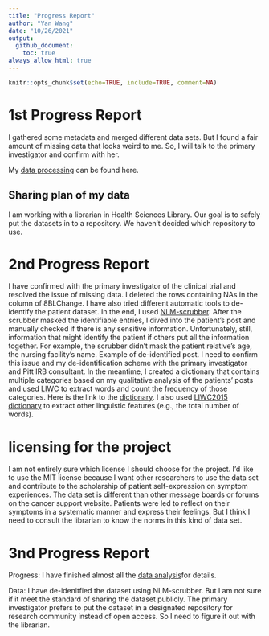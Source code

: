 ```yaml
---
title: "Progress Report"
author: "Yan Wang"
date: "10/26/2021"
output: 
  github_document:
    toc: true
always_allow_html: true
---
```



```r
knitr::opts_chunk$set(echo=TRUE, include=TRUE, comment=NA)
```

# 1st Progress Report 
I gathered some metadata and merged different data sets. But I found a fair amount of missing data that looks weird to me. So, I will talk to the primary investigator and confirm with her. 

My [data processing](https://github.com/Data-Sci-2021/Linguistic-reflection-of-perceived-symptom-controllability/blob/main/Progress%20report/SD-WRITE-analysis.md) can be found here.


## Sharing plan of my data 
I am working with a librarian in Health Sciences Library. Our goal is to safely put the datasets in to a repository. We haven't decided which repository to use.

# 2nd Progress Report
I have confirmed with the primary investigator of the clinical trial and resolved the issue of missing data. I deleted the rows containing NAs in the column of 8BLChange. I have also tried different automatic tools to de-identify the patient dataset. In the end, I used [NLM-scrubber](https://scrubber.nlm.nih.gov/). After the scrubber masked the identifiable entries, I dived into the patient's post and manually checked if there is any sensitive information. Unfortunately, still, information that might identify the patient if others put all the information together. For example, the scrubber didn't mask the patient relative's age, the nursing facility's name. Example of de-identified post. I need to confirm this issue and my de-identification scheme with the primary investigator and Pitt IRB consultant. 
In the meantime, I created a dictionary that contains multiple categories based on my qualitative analysis of the patients' posts and used [LIWC](http://liwc.wpengine.com/) to extract words and count the frequency of those categories. Here is the link to the [dictionary](https://github.com/Data-Sci-2021/Linguistic-reflection-of-perceived-symptom-controllability/blob/main/Dictionary/SDWRITE.dic). I also used [LIWC2015 dictionary](https://github.com/Data-Sci-2021/Linguistic-reflection-of-perceived-symptom-controllability/blob/main/Dictionary/LIWC2015Dictionary.pdf) to extract other linguistic features (e.g., the total number of words).


# licensing for the project
I am not entirely sure which license I should choose for the project. I'd like to use the MIT license because I want other researchers to use the data set and contribute to the scholarship of patient self-expression on symptom experiences. The data set is different than other message boards or forums on the cancer support website. Patients were led to reflect on their symptoms in a systematic manner and express their feelings. But I think I need to consult the librarian to know the norms in this kind of data set. 



# 3nd Progress Report

Progress: I have finished almost all the [data analysis](https://github.com/Data-Sci-2021/Linguistic-reflection-of-perceived-symptom-controllability/blob/main/Progress%20report/SD-WRITE-analysis-progress3.md)for details. 

Data: I have de-idenitfied the dataset using NLM-scrubber. But I am not sure if it meet the standard of sharing the dataset publicly. The primary investigator prefers to put the dataset in a designated repository for research community instead of open access. So I need to figure it out with the librarian. 

